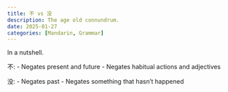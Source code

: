 ```yaml
---
title: 不 vs 没
description: The age old connundrum.
date: 2025-01-27
categories: [Mandarin, Grammar]
---
```


In a nutshell.

不:
- Negates present and future
- Negates habitual actions and adjectives

没:
- Negates past
- Negates something that hasn't happened